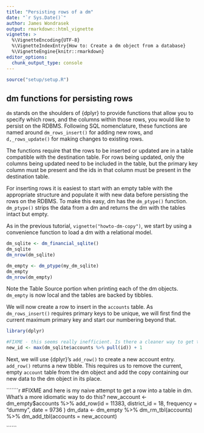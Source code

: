 ```yaml
---
title: "Persisting rows of a dm"
date: "`r Sys.Date()`"
author: James Wondrasek
output: rmarkdown::html_vignette
vignette: >
  %\VignetteEncoding{UTF-8}
  %\VignetteIndexEntry{How to: Create a dm object from a database}
  %\VignetteEngine{knitr::rmarkdown}
editor_options:
  chunk_output_type: console
---
```



``````r
source("setup/setup.R")
``````

## dm functions for persisting rows

`dm` stands on the shoulders of {dplyr} to provide functions that allow you to specify which rows, and the columns within those rows, you would like to persist on the RDBMS.
Following SQL nomenclature, these functions are named around `dm_rows_insert()` for adding new rows, and `d,_rows_update()` for making changes to existing rows.

The functions require that the rows to be inserted or updated are in a table compatible with the destination table.
For rows being updated, only the columns being updated need to be included in the table, but the primary key column must be present and the ids in that column must be present in the destination table.

For inserting rows it is easiest to start with an empty table with the appropriate structure and populate it with new data before persisting the rows on the RDBMS.
To make this easy, dm has the `dm_ptype()` function.
`dm_ptype()` strips the data from a dm and returns the dm with the tables intact but empty.

As in the previous tutorial, `vignette("howto-dm-copy")`, we start by using a convenience function to load a dm with a relational model.

``````r
dm_sqlite <- dm_financial_sqlite()
dm_sqlite
dm_nrow(dm_sqlite)

dm_empty <- dm_ptype(my_dm_sqlite)
dm_empty
dm_nrow(dm_empty)
``````

Note the Table Source portion when printing each of the dm objects.
`dm_empty` is now local and the tables are backed by tibbles.

We will now create a row to insert in the `accounts` table. 
As `dm_rows_insert()` requires primary keys to be unique, we will first find the current maximum primary key and start our numbering beyond that. 
``````r
library(dplyr)

#FIXME - this seems really inefficient. Is there a cleaner way to get the max value in a column?
new_id <- max(dm_sqlite$accounts %>% pull(id)) + 1

``````

Next, we will use {dplyr}'s `add_row()` to create a new account entry.
`add_row()` returns a new tibble.
This requires us to remove the current, empty `account` table from the dm object and add the copy containing our new data to the dm object in its place.

```````r
#FIXME and here is my naive attempt to get a row into a table in dm. What's a more idiomatic way to do this?
new_account <- dm_empty$accounts %>% add_row(id = 11383, district_id = 18, frequency = "dummy", date = 9736 )
dm_data <- dm_empty %>% dm_rm_tbl(accounts) %>% dm_add_tbl(accounts = new_account)

``````


